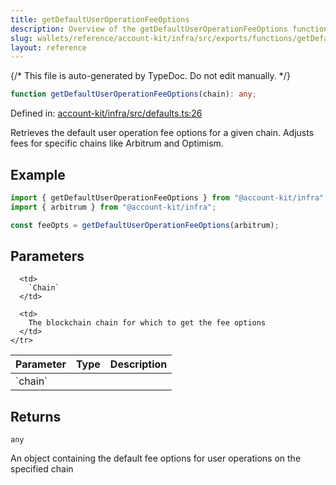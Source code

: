```yaml
---
title: getDefaultUserOperationFeeOptions
description: Overview of the getDefaultUserOperationFeeOptions function
slug: wallets/reference/account-kit/infra/src/exports/functions/getDefaultUserOperationFeeOptions
layout: reference
---
```


{/* This file is auto-generated by TypeDoc. Do not edit manually. */}

```ts
function getDefaultUserOperationFeeOptions(chain): any;
```

Defined in: [account-kit/infra/src/defaults.ts:26](https://github.com/alchemyplatform/aa-sdk/blob/9f926c402d1661309abbf8eae8431e52e8c5e53f/account-kit/infra/src/defaults.ts#L26)

Retrieves the default user operation fee options for a given chain. Adjusts fees for specific chains like Arbitrum and Optimism.

## Example

```ts
import { getDefaultUserOperationFeeOptions } from "@account-kit/infra";
import { arbitrum } from "@account-kit/infra";

const feeOpts = getDefaultUserOperationFeeOptions(arbitrum);
```

## Parameters

<table>
  <thead>
    <tr>
      <th align="left">Parameter</th>
      <th align="left">Type</th>
      <th align="left">Description</th>
    </tr>
  </thead>

  <tbody>
    <tr>
      <td>
        `chain`
      </td>

      <td>
        `Chain`
      </td>

      <td>
        The blockchain chain for which to get the fee options
      </td>
    </tr>

  </tbody>
</table>

## Returns

`any`

An object containing the default fee options for user operations on the specified chain
